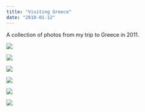 ```yaml
---
title: "Visiting Greece"
date: "2018-01-12"
---
```


A collection of photos from my trip to Greece in 2011.

<Img
  src="/images/posts/poseidon.jpeg"
  width={2154}
  height={1632}
  caption="Temple of Poseidon"
/>

<Img
  src="/images/posts/mycenae.jpeg"
  width={2154}
  height={1632}
  caption="Mycenae"
/>

<Img
  src="/images/posts/parthenon.jpg"
  width={2154}
  height={1632}
  caption="Parthenon (Athens)"
/>

<Img
  src="/images/posts/apollo.jpg"
  width={2154}
  height={1632}
  caption="Temple of Apollo in Delfoi"
/>

<Img
  src="/images/posts/meteora.jpg"
  width={2154}
  height={1632}
  caption="Meteora"
/>

<Img
  src="/images/posts/adriatic.jpg"
  width={2154}
  height={1632}
  caption="Adriatic Sea"
/>
